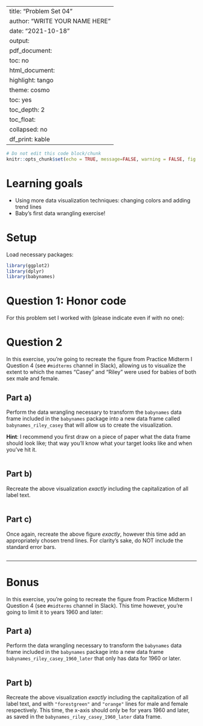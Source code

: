 
---
title: "Problem Set 04"
author: "WRITE YOUR NAME HERE"
date: "2021-10-18"
output:
  pdf_document:
    toc: no
  html_document:
    highlight: tango
    theme: cosmo
    toc: yes
    toc_depth: 2
    toc_float:
      collapsed: no
    df_print: kable
---

```r
# Do not edit this code block/chunk
knitr::opts_chunk$set(echo = TRUE, message=FALSE, warning = FALSE, fig.width = 16/2, fig.height = 9/2)
```

# Learning goals

* Using more data visualization techniques: changing colors and adding trend lines
* Baby's first data wrangling exercise!


# Setup

Load necessary packages:

```r
library(ggplot2)
library(dplyr)
library(babynames)
```



# Question 1: Honor code

For this problem set I worked with (please indicate even if with no one):


# Question 2

In this exercise, you're going to recreate the figure from Practice Midterm I Question 4 (see `#midterms` channel in Slack), allowing us to visualize the extent to which the names "Casey" and "Riley" were used for babies of both sex male and female.

## Part a)

Perform the data wrangling necessary to transform the `babynames` data frame included in the `babynames` package into a new data frame called `babynames_riley_casey` that will allow us to create the visualization.

**Hint**: I recommend you first draw on a piece of paper what the data frame should look like; that way you'll know what your target looks like and when you've hit it.

```r

```

## Part b)

Recreate the above visualization *exactly* including the capitalization of all label text.

```r

```

## Part c)

Once again, recreate the above figure *exactly*, however this time add an appropriately chosen trend lines. For clarity's sake, do NOT include the standard error bars. 

```r

```



***



# Bonus

In this exercise, you're going to recreate the figure from Practice Midterm I Question 4 (see `#midterms` channel in Slack). This time however, you're going to limit it to years 1960 and later:

## Part a)

Perform the data wrangling necessary to transform the `babynames` data frame included in the `babynames` package into a new data frame `babynames_riley_casey_1960_later` that only has data for 1960 or later.


```r

```

## Part b)

Recreate the above visualization *exactly* including the capitalization of all label text, and with `"forestgreen"` and `"orange"` lines for male and female respectively. This time, the x-axis should only be for years 1960 and later, as saved in the `babynames_riley_casey_1960_later` data frame.

```r

```

